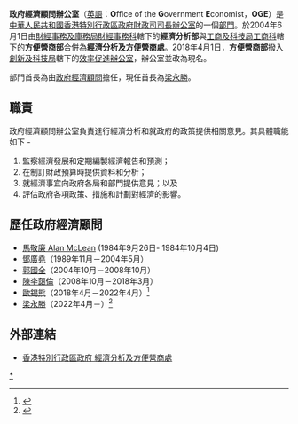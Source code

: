 {{香港政府部門基礎資訊
|中文部門名稱=政府經濟顧問辦公室
|英文部門名稱=Office of the Government Economist
|部門標誌=Hong Kong SAR Regional Emblem.svg
|部門標誌名稱 = 中華人民共和國香港特別行政區政府標誌
|首長職銜=政府經濟顧問<br>([[最低工資委員會|最低工資委員會]]官方委員、<br>[[香港生產力促進局|香港生產力促進局]]理事會成員)
|首長姓名=[[梁永勝|梁永勝]]
|副首長職銜=副政府經濟顧問
|副首長姓名=[[侯家俊|侯家俊]]
|副首長職銜2=首席經濟師
|副首長姓名2=[[朱丹博士|朱丹博士]]、[[吳慧蘭|吳慧蘭]]                      
[[張頌詩|張頌詩]] 、[[李耀光|李耀光]]、[[林幗瑛博士|林幗瑛博士]]
|成立年份=2004年
|所屬部門=[[香港特別行政區財政司司長|財政司司長辦公室]]
|總部=[[香港|香港]][[金鐘|金鐘]]添馬艦添美道2號[[政府總部_(添馬艦)|政府總部]]25樓
|網站=https://www.oge.gov.hk/ www.oge.gov.hk/|
}}
'''政府經濟顧問辦公室'''（[[英語|英語]]：'''O'''ffice of the '''G'''overnment '''E'''conomist，'''OGE'''）是[[中華人民共和國|中華人民共和國]][[香港特別行政區政府|香港特別行政區政府]][[財政司司長|財政司司長辦公室]]的一個[[香港特別行政區政府部門|部門]]。於2004年6月1日由[[財經事務及庫務局|財經事務及庫務局]][[財經事務科|財經事務科]]轄下的'''經濟分析部'''與[[工商及科技局|工商及科技局]][[工商科|工商科]]轄下的'''方便營商部'''合併為'''經濟分析及方便營商處'''。2018年4月1日，'''方便營商部'''撥入[[創新及科技局|創新及科技局]]轄下的[[效率促進辦公室|效率促進辦公室]]，辦公室並改為現名。

部門首長為由[[政府經濟顧問|政府經濟顧問]]擔任，現任首長為[[梁永勝|梁永勝]]。

== 職責 ==
政府經濟顧問辦公室負責進行經濟分析和就政府的政策提供相關意見。其具體職能如下 -

# 監察經濟發展和定期編製經濟報告和預測；
# 在制訂財政預算時提供資料和分析；
# 就經濟事宜向政府各局和部門提供意見；以及
# 評估政府各項政策、措施和計劃對經濟的影響。

== 歷任政府經濟顧問 ==
* [[馬敬廉_Alan_McLean|馬敬廉 Alan McLean]] (1984年9月26日- 1984年10月4日)
* [[鄧廣堯|鄧廣堯]]（1989年11月－2004年5月）
* [[郭國全|郭國全]]（2004年10月－2008年10月）
* [[陳李藹倫|陳李藹倫]]（2008年10月－2018年3月）
*[[歐錫熊|歐錫熊]]（2018年4月－2022年4月）<ref>{{Cite web|url=http://www.info.gov.hk/gia/general/201803/21/P2018032100321.htm|title=高層官員任命（附圖）|accessdate=2018-08-31|work=www.info.gov.hk|archive-date=2018-08-27|archive-url=https://web.archive.org/web/20180827003253/http://www.info.gov.hk/gia/general/201803/21/P2018032100321.htm|dead-url=no}}</ref>
*[[梁永勝|梁永勝]]（2022年4月－）<ref>{{Cite web|url= https://www.info.gov.hk/gia/general/202204/07/P2022040700213.htm|title=高層官員任命（附圖）|accessdate=2022-04-07|work=www.info.gov.hk|archive-date=2022-04-08|archive-url=http://www.info.gov.hk/gia/general/202204/07/P2022040700213.htm|dead-url=no}}</ref>

== 外部連結 ==
*[https://web.archive.org/web/20100523133146/http://www.eabfu.gov.hk/ 香港特別行政區政府 經濟分析及方便營商處]

{{香港特別行政區政府部門}}

[[Category:香港政府財政|*]]
